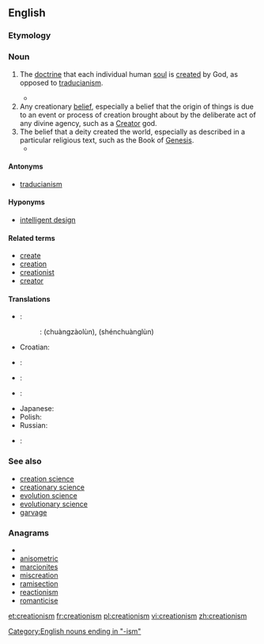 ==English==
{{wikipedia}}

===Etymology===
{{suffix|creation|ism}}

===Noun===
{{en-noun|-|s}}

# {{context|Christian theology}} The [[doctrine]] that each individual human [[soul]] is [[create]]d by God, as opposed to [[traducianism]].
#*{{quote-book|title=The Doctrine of the Incarnation of our Lord Jesus Christ, in its relation to Mankind and to the Church|author=[[w:Robert Isaac Wilberforce|Robert Wilberforce]]|year=1848|passage=the preservation of the race of man is made to grow out of that quickening impulse, which we call the life of humanity. This notion, which was called Traducianism by the schoolmen (the system opposed to it being termed '''Creatianism''' {{SIC}})}}
# Any creationary [[belief]], especially a belief that the origin of things is due to an event or process of creation brought about by the deliberate act of any divine agency, such as a [[Creator]] god.
# The belief that a deity created the world, especially as described in a particular religious text, such as the Book of [[Genesis]].
#*{{quote-book|title=Natural science and religion, 2 lectures‎|page=89|author=[[w:Asa Gray|Asa Gray]]|year=1880|passage=It must be reasonably clear to all who have taken pains to understand the matter that the true issue as regards design is not between Darwinism and direct '''Creationism''', but between design and fortuity, between any intention or intellectual cause and no intention nor predicable first cause.}}
====Antonyms====
* {{sense|Christian theology}} [[traducianism]]

====Hyponyms====
* [[intelligent design]]

====Related terms====
* [[create]]
* [[creation]]
* [[creationist]]
* [[creator]]

====Translations====
{{trans-top|any creationary belief}}
* {{ttbc|Chinese}}:
*: {{ttbc|Mandarin}}: {{zh-ts|創造論|创造论}} (chuàngzàolùn), {{zh-ts|神創論|神创论}} (shénchuànglùn)
* Croatian: {{t-|hr|kreacionizam|m}}
* {{ttbc|French}}: {{t+|fr|créationnisme|m}}
* {{ttbc|German}}: {{t+|de|Kreationismus|m}}
{{trans-mid}}
* {{ttbc|Hebrew}}: {{t+|he|בריאתנות|f|tr=briatanut}}
* Japanese: {{t-|ja|創造論|tr=そうぞうろん, sōzōron}}
* Polish: {{t|pl|kreacjonizm|m}}
* Russian: {{t|ru|креационизм|m|tr=kr'eacionízm}}
* {{ttbc|Spanish}}: {{t-|es|creacionismo|m}}
{{trans-bottom}}

===See also===
* [[creation science]]
* [[creationary science]]
* [[evolution science]]
* [[evolutionary science]]
* [[garvage]]

===Anagrams===
* {{alphagram|aceiimnorst}}
* [[anisometric#English|anisometric]]
* [[marcionites#English|marcionites]]
* [[miscreation#English|miscreation]]
* [[ramisection#English|ramisection]]
* [[reactionism#English|reactionism]]
* [[romanticise#English|romanticise]]


[[Category:English nouns ending in "-ism"]]

[[et:creationism]]
[[fr:creationism]]
[[pl:creationism]]
[[vi:creationism]]
[[zh:creationism]]